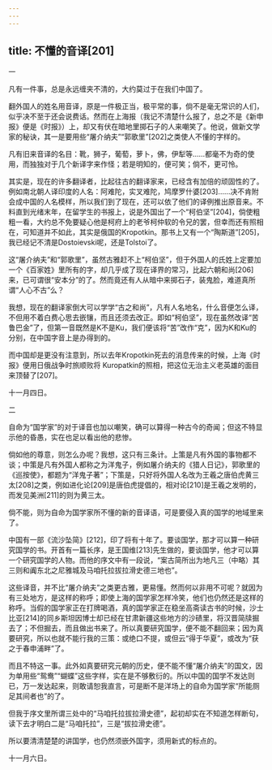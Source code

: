 ```yaml
---
---
---
```

title: 不懂的音译[201]
---




一

凡有一件事，总是永远缠夹不清的，大约莫过于在我们中国了。

翻外国人的姓名用音译，原是一件极正当，极平常的事，倘不是毫无常识的人们，似乎决不至于还会说费话。然而在上海报（我记不清楚什么报了，总之不是《新申报》便是《时报》）上，却又有伏在暗地里掷石子的人来嘲笑了。他说，做新文学家的秘诀，其一是要用些“屠介纳夫”“郭歌里”[202]之类使人不懂的字样的。

凡有旧来音译的名目：靴，狮子，葡萄，萝卜，佛，伊犁等……都毫不为奇的使用，而独独对于几个新译字来作怪；若是明知的，便可笑；倘不，更可怜。

其实是，现在的许多翻译者，比起往古的翻译家来，已经含有加倍的顽固性的了。例如南北朝人译印度的人名：阿难陀，实叉难陀，鸠摩罗什婆[203]……决不肯附会成中国的人名模样，所以我们到了现在，还可以依了他们的译例推出原音来。不料直到光绪末年，在留学生的书报上，说是外国出了一个“柯伯坚”[204]，倘使粗粗一看，大约总不免要疑心他是柯府上的老爷柯仲软的令兄的罢，但幸而还有照相在，可知道并不如此，其实是俄国的Kropotkin。那书上又有一个“陶斯道”[205]，我已经记不清是Dostoievski呢，还是Tolstoi了。

这“屠介纳夫”和“郭歌里”，虽然古雅赶不上“柯伯坚”，但于外国人的氏姓上定要加一个《百家姓》里所有的字，却几乎成了现在译界的常习，比起六朝和尚[206]来，已可谓很“安本分”的了。然而竟还有人从暗中来掷石子，装鬼脸，难道真所谓“人心不古”么？

我想，现在的翻译家倒大可以学学“古之和尚”，凡有人名地名，什么音便怎么译，不但用不着白费心思去嵌镶，而且还须去改正。即如“柯伯坚”，现在虽然改译“苦鲁巴金”了，但第一音既然是K不是Ku，我们便该将“苦”改作“克”，因为K和Ku的分别，在中国字音上是办得到的。

而中国却是更没有注意到，所以去年Kropotkin死去的消息传来的时候，上海《时报》便用日俄战争时旅顺败将 Kuropatkin的照相，把这位无治主义老英雄的面目来顶替了[207]。

十一月四日。

二

自命为“国学家”的对于译音也加以嘲笑，确可以算得一种古今的奇闻；但这不特显示他的昏愚，实在也足以看出他的悲惨。

倘如他的尊意，则怎么办呢？我想，这只有三条计。上策是凡有外国的事物都不谈；中策是凡有外国人都称之为洋鬼子，例如屠介纳夫的《猎人日记》，郭歌里的《巡按使》，都题为“洋鬼子著”；下策是，只好将外国人名改为王羲之唐伯虎黄三太[208]之类，例如进化论[209]是唐伯虎提倡的，相对论[210]是王羲之发明的，而发见美洲[211]的则为黄三太。

倘不能，则为自命为国学家所不懂的新的音译语，可是要侵入真的国学的地域里来了。

中国有一部《流沙坠简》[212]，印了将有十年了。要谈国学，那才可以算一种研究国学的书。开首有一篇长序，是王国维[213]先生做的，要谈国学，他才可以算一个研究国学的人物。而他的序文中有一段说，“案古简所出为地凡三（中略）其三则和阗东北之尼雅城及马咱托拉拔拉滑史德三地也”。

这些译音，并不比“屠介纳夫”之类更古雅，更易懂。然而何以非用不可呢？就因为有三处地方，是这样的称呼；即使上海的国学家怎样冷笑，他们也仍然还是这样的称呼。当假的国学家正在打牌喝酒，真的国学家正在稳坐高斋读古书的时候，沙士比亚[214]的同乡斯坦因博士却已经在甘肃新疆这些地方的沙碛里，将汉晋简牍掘去了；不但掘去，而且做出书来了。所以真要研究国学，便不能不翻回来；因为真要研究，所以也就不能行我的三策：或绝口不提，或但云“得于华夏”，或改为“获之于春申浦畔”了。

而且不特这一事。此外如真要研究元朝的历史，便不能不懂“屠介纳夫”的国文，因为单用些“鸳鸯”“蝴蝶”这些字样，实在是不够敷衍的。所以中国的国学不发达则已，万一发达起来，则敢请恕我直言，可是断不是洋场上的自命为国学家“所能厕足其间者也”的了。

但我于序文里所谓三处中的“马咱托拉拔拉滑史德”，起初却实在不知道怎样断句，读下去才明白二是“马咱托拉”，三是“拔拉滑史德”。

所以要清清楚楚的讲国学，也仍然须嵌外国字，须用新式的标点的。

十一月六日。
